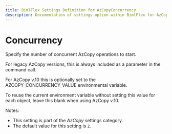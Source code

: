 ```yaml
---
title: BimlFlex Settings Definition for AzCopyConcurrency
description: Documentation of settings option within BimlFlex for AzCopyConcurrency
---
```

<head>
  <meta name="varigenceProduct" content="BimlFlex"></meta>
  <meta name="varigenceArticleType" content="Reference"></meta>
</head>

# Concurrency

Specify the number of concurrent AzCopy operations to start.

For legacy AzCopy versions, this is always included as a parameter in the command call.

For AzCopy v.10 this is optionally set to the AZCOPY_CONCURRENCY_VALUE environmental variable.

To reuse the current environment variable without setting this value for each object, leave this blank when using AzCopy v.10.

Notes:

* This setting is part of the *AzCopy* settings category.
* The default value for this setting is `2`.
